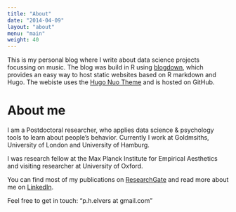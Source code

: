 ```yaml
---
title: "About"
date: "2014-04-09"
layout: "about"
menu: "main"
weight: 40
---
```

This is my personal blog where I write about data science projects focussing on music. The blog was build in R using [blogdown](https://github.com/rstudio/blogdown), which provides an easy way to host static websites based on R markdown and Hugo. The webiste uses the [Hugo Nuo Theme](https://themes.gohugo.io/hugo-nuo/) and is hosted on GitHub.

# About me
I am a Postdoctoral researcher, who applies data science & psychology tools to learn about people’s behavior.
Currently I work at Goldmsiths, University of London and University of Hamburg.

I was research fellow at the Max Planck Institute for Empirical Aesthetics and visiting researcher at University of Oxford.

You can find most of my publications on [ResearchGate](https://www.researchgate.net/profile/Paul_Elvers) and read more about me on [LinkedIn](https://www.linkedin.com/in/paul-elvers/). 

Feel free to get in touch: "p.h.elvers at gmail.com"











